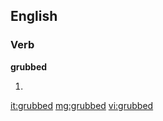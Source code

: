 ==English==

===Verb===
'''grubbed'''

# {{past of|[[grub]]}}

[[it:grubbed]]
[[mg:grubbed]]
[[vi:grubbed]]
